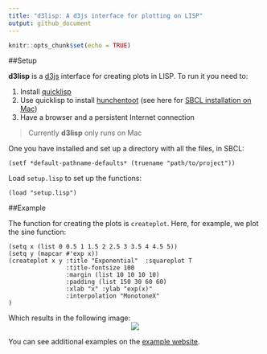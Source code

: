 ```yaml
---
title: "d3lisp: A d3js interface for plotting on LISP"
output: github_document
---
```


```r
knitr::opts_chunk$set(echo = TRUE)
```

##Setup

**d3lisp** is a [d3js](https://d3js.org/) interface for creating plots in LISP. To run it you need to: 

1. Install [quicklisp](https://www.quicklisp.org/beta/)
2. Use quicklisp to install [hunchentoot](https://edicl.github.io/hunchentoot/) (see here for [SBCL installation on Mac](https://medium.com/@m2k/web-server-on-mac-os-x-via-common-lisp-prism-6e94ef178c1c))
3. Have a browser and a persistent Internet connection

> Currently **d3lisp** only runs on Mac

One you have installed and set up a directory with all the files, in SBCL:
```
(setf *default-pathname-defaults* (truename "path/to/project"))
```

Load `setup.lisp` to set up the functions:
```
(load "setup.lisp")
```

##Example

The function for creating the plots is `createplot`. Here, for example, we plot the sine function:
```
(setq x (list 0 0.5 1 1.5 2 2.5 3 3.5 4 4.5 5))
(setq y (mapcar #'exp x))
(createplot x y :title "Exponential"  :squareplot T  
                :title-fontsize 100 
                :margin (list 10 10 10 10)
                :padding (list 150 30 60 60) 
                :xlab "x" :ylab "exp(x)" 
                :interpolation "MonotoneX"
)
```

Which results in the following image:
<center>
<img src="./examples/exponential.svg">
</center>

You can see additional examples on the [example website](https://rodrigozepeda.github.io/d3lisp/index.html).